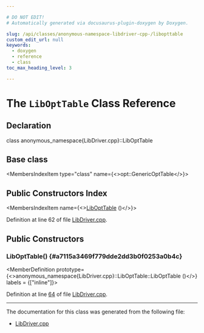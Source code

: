 ```yaml
---

# DO NOT EDIT!
# Automatically generated via docusaurus-plugin-doxygen by Doxygen.

slug: /api/classes/anonymous-namespace-libdriver-cpp-/libopttable
custom_edit_url: null
keywords:
  - doxygen
  - reference
  - class
toc_max_heading_level: 3

---
```





# The `LibOptTable` Class Reference

<DoxygenPage pluginConfig={pluginConfig}>



## Declaration

<CodeBlock>class anonymous_namespace{LibDriver.cpp}::LibOptTable</CodeBlock>

## Base class

<MembersIndex>

<MembersIndexItem
  type="class"
  name={<>opt::GenericOptTable</>}>
</MembersIndexItem>

</MembersIndex>

## Public Constructors Index

<MembersIndex>

<MembersIndexItem
  name={<><a href="#a7115a3469f779dde2dd3b0f0253a0b4c">LibOptTable</a> ()</>}>
</MembersIndexItem>

</MembersIndex>


Definition at line 62 of file <a href="/docs/api/files/lib/lib/tooldrivers/lib/tooldrivers/llvm-lib/libdriver-cpp">LibDriver.cpp</a>.

<SectionDefinition>

## Public Constructors

### LibOptTable() {#a7115a3469f779dde2dd3b0f0253a0b4c}

<MemberDefinition
  prototype={<>anonymous&#95;namespace&#123;LibDriver.cpp&#125;::LibOptTable::LibOptTable ()</>}
  labels = {["inline"]}>

Definition at line <a href="/docs/api/files/lib/lib/tooldrivers/lib/tooldrivers/llvm-lib/libdriver-cpp/#l00064">64</a> of file <a href="/docs/api/files/lib/lib/tooldrivers/lib/tooldrivers/llvm-lib/libdriver-cpp">LibDriver.cpp</a>.
</MemberDefinition>

</SectionDefinition>

<hr/>

The documentation for this class was generated from the following file:

<ul>
<li><a href="/docs/api/files/lib/lib/tooldrivers/lib/tooldrivers/llvm-lib/libdriver-cpp">LibDriver.cpp</a></li>
</ul>

</DoxygenPage>
